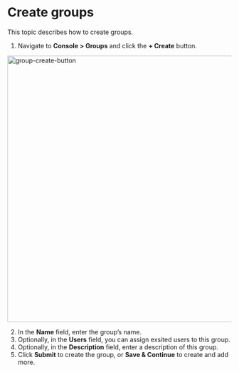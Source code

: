# Create groups

This topic describes how to create groups.

1. Navigate to **Console > Groups** and click the **+ Create** button.
  
  <img src="/images/docs/admin-guides/groups/create-group.png" alt="group-create-button" width="600"/>

2. In the **Name** field, enter the group’s name.
3. Optionally, in the **Users** field, you can assign exsited users to this group.
4. Optionally, in the **Description** field, enter a description of this group.
5. Click **Submit** to create the group, or **Save & Continue** to create and add more.



